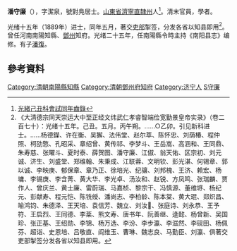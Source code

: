 '''潘守廉'''（{{bd|1845年||1939年|catIdx=Pan潘}}），字潔泉，號對鳧居士。[[山東省|山東省]][[濟寧直隸州|濟寧直隸州]]人<ref>[http://books.google.com/books?id=s38sAAAAYAAJ&pg=RA1-PA43#v=onepage&q&f=false 光緒己丑科會試同年齒錄]</ref>。清末官員，學者。

光绪十五年（1889年）进士，同年五月，著交[[吏部|吏部]]掣签，分发各省以知县即用<ref>《大清德宗同天崇运大中至正经文纬武仁孝睿智端俭宽勤景皇帝实录》（卷二百七十）：光绪十五年。己丑。五月。丙午朔。……○乙卯。引见新科进士。……杨德鑅、许在衡、吴獬、法伟堂、赵尔萃、陈怀忠、刘荫椿、程仲照、柯劭憼、孔昭采、章绍曾、黄传祁、李梦斗、王岳嵩、高涵和、王同鼎、朱寿慈、张曜斗、夏时泰、薛贺图、潘守廉、江俶、翁天佑、区宗初、刘元诚、济生、刘盛堂、郑维翰、朱秉成、江联蓉、文明钦、彭光湛、何锡章、郭以诚、李映庚、郁保章、章乃正、徐培光、纪骧、刘邦槐、王济、赖宏、杨墉、李锡庚、李含菁、黄大华、李光卓、汤汝和、赵锐、方凤鸣、张瑞麟、贾作人、曾庆兰、黄士廉、雷蔚瑞、马嘉桢、黎宗干、冯慎源、董维垿、杨纪元、彭献寿、程元恺、陈铣绶、潘尚志、李柏龄、陈本棠、黄大琨、郑炽昌、喻鸿钧、朱德泽、王天培、袁信芳、魏立、刘汝、张庭诗、刘永恭、王予符、王启烈、王同德、李棻、熊文寿、唐书年、阮善继、逯懿、杨曾新、吴国珍、张正基、王绍勋、李锦、杨万选、李汾、李步瀛、李滋然、李砚田、杨佩芬、超诣、史恩培、吕敬直、阎维玉、曹琳、魏志良、马勤臣、刘瀛、俱著交吏部掣签分发各省以知县即用。</ref>。曾任河南南陽知縣、[[鄧州|鄧州]]知府。光绪二十五年，任南陽縣令時主持《南阳县志》编修。有子[[潘復|潘復]]。

==參考資料==
{{reflist|2}}
{{清朝人物小作品}}
{{光緒十五年己丑科殿試金榜}}
{{DEFAULTSORT:Pan潘}}
[[Category:清朝南陽縣知縣|Category:清朝南陽縣知縣]]
[[Category:清朝鄧州府知府|Category:清朝鄧州府知府]]
[[Category:济宁人|Category:济宁人]]
[[Category:潘姓|S守廉]]
